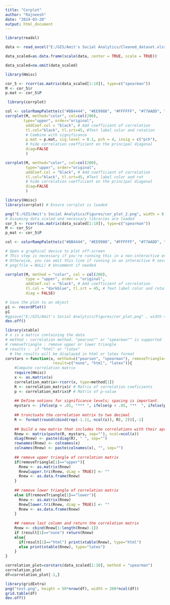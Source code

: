 ---
title: "Corplot"
author: "Rajneesh"
date: "2024-03-20"
output: html_document
---

```{r}
library(readxl)

data <- read_excel("E:/GIS/Amit's Social Analytics/Cleaned_dataset.xlsx")

data_scaled=as.data.frame(scale(data, center = TRUE, scale = TRUE))

data_scaled=na.omit(data_scaled)

```

```{r}
library(Hmisc)

cor_5 <- rcorr(as.matrix(data_scaled[1:10]), type=c("spearman"))
M <- cor_5$r
p.mat <- cor_5$P

 library(corrplot)

col <- colorRampPalette(c("#BB4444", "#EE9988", "#FFFFFF", "#77AADD", "#4477AA"))
corrplot(M, method="color", col=col(200),  
        type="upper", order="original", 
         addCoef.col = "black", # Add coefficient of correlation
         tl.col="black", tl.srt=45, #Text label color and rotation
         # Combine with significance
         p.mat = p.mat, sig.level = 0.1, pch = 4, insig = c("pch"),
         # hide correlation coefficient on the principal diagonal
         diag=FALSE 
         )

corrplot(M, method="color", col=col(200),  
         type="upper", order="original", 
         addCoef.col = "black", # Add coefficient of correlation
         tl.col="black", tl.srt=45, #Text label color and rot
         # hide correlation coefficient on the principal diagonal
         diag=FALSE 
         )

```
```{r}
library(Hmisc)
library(corrplot) # Ensure corrplot is loaded

png("E:/GIS/Amit's Social Analytics/Figures/cor_plot_2.png", width = 8, height = 6, units = 'in', res = 330)
# Assuming data_scaled and necessary libraries are loaded
cor_5 <- rcorr(as.matrix(data_scaled[1:10]), type=c("spearman"))
M <- cor_5$r
p_mat <- cor_5$P

col <- colorRampPalette(c("#BB4444", "#EE9988", "#FFFFFF", "#77AADD", "#4477AA"))

# Open a graphical device to plot off-screen
# This step is necessary if you're running this in a non-interactive environment
# Otherwise, you can omit this line if running in an interactive R session
# png(file = NULL) # Uncomment if needed

corrplot(M, method = "color", col = col(200),  
         type = "upper", order = "original", 
         addCoef.col = "black", # Add coefficient of correlation
         tl.col = "darkblue", tl.srt = 45, # Text label color and rotation
         diag = FALSE)

# Save the plot to an object
p1 <- recordPlot()
p1
#ggsave("E:/GIS/Amit's Social Analytics/Figures/cor_plot.png" , width = 6, height = 6, units = c("in"), dpi = 330)
dev.off()

```

```{r}
library(xtable)
# x is a matrix containing the data
# method : correlation method. "pearson"" or "spearman"" is supported
# removeTriangle : remove upper or lower triangle
# results :  if "html" or "latex"
  # the results will be displayed in html or latex format
corstars <-function(x, method=c("pearson", "spearman"), removeTriangle=c("upper", "lower"),
                     result=c("none", "html", "latex")){
    #Compute correlation matrix
    require(Hmisc)
    x <- as.matrix(x)
    correlation_matrix<-rcorr(x, type=method[1])
    R <- correlation_matrix$r # Matrix of correlation coeficients
    p <- correlation_matrix$P # Matrix of p-value 
    
    ## Define notions for significance levels; spacing is important.
    mystars <- ifelse(p < .01, "*** ", ifelse(p < .05, "**  ", ifelse(p < .1, "*   ", "    ")))
    
    ## trunctuate the correlation matrix to two decimal
    R <- format(round(cbind(rep(-1.11, ncol(x)), R), 2))[,-1]
    
    ## build a new matrix that includes the correlations with their apropriate stars
    Rnew <- matrix(paste(R, mystars, sep=""), ncol=ncol(x))
    diag(Rnew) <- paste(diag(R), " ", sep="")
    rownames(Rnew) <- colnames(x)
    colnames(Rnew) <- paste(colnames(x), "", sep="")
    
    ## remove upper triangle of correlation matrix
    if(removeTriangle[1]=="upper"){
      Rnew <- as.matrix(Rnew)
      Rnew[upper.tri(Rnew, diag = TRUE)] <- ""
      Rnew <- as.data.frame(Rnew)
    }
    
    ## remove lower triangle of correlation matrix
    else if(removeTriangle[1]=="lower"){
      Rnew <- as.matrix(Rnew)
      Rnew[lower.tri(Rnew, diag = TRUE)] <- ""
      Rnew <- as.data.frame(Rnew)
    }
    
    ## remove last column and return the correlation matrix
    Rnew <- cbind(Rnew[1:length(Rnew)-1])
    if (result[1]=="none") return(Rnew)
    else{
      if(result[1]=="html") print(xtable(Rnew), type="html")
      else print(xtable(Rnew), type="latex") 
    }
}
```

```{r}
correlation_plot=corstars(data_scaled[1:10], method = "spearman")
correlation_plot
df=correlation_plot[-1,]

library(gridExtra)
png("test.png", height = 50*nrow(df), width = 200*ncol(df))
grid.table(df)
dev.off()
```